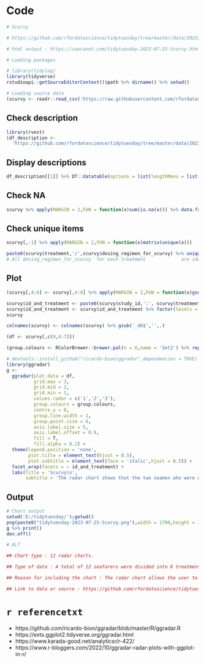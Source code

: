 # Code

```{r eval=TRUE,echo=TRUE,results='hold'}
# Scurvy

# https://github.com/rfordatascience/tidytuesday/tree/master/data/2023/2023-07-25

# html output : https://saecanet.com/tidytuesday-2023-07-25-Scurvy.html

# Loading packages

# library(tidylog)
library(tidyverse)
rstudioapi::getSourceEditorContext()$path %>% dirname() %>% setwd()

# Loading source data
(scurvy <- readr::read_csv('https://raw.githubusercontent.com/rfordatascience/tidytuesday/master/data/2023/2023-07-25/scurvy.csv'))
```

## Check description

```{r eval=TRUE,echo=TRUE,results='hold'}
library(rvest)
(df_description <- 
  'https://github.com/rfordatascience/tidytuesday/tree/master/data/2023/2023-07-25' %>% read_html()  %>% html_table())
```

## Display descriptions

```{r eval=TRUE,echo=TRUE,results='asis'}
df_description[[1]] %>% DT::datatable(options = list(lengthMenu = list(c(10, -1),c("10","All"))))
```

## Check NA

```{r eval=TRUE,echo=TRUE,results='hold'}
scurvy %>% apply(MARGIN = 2,FUN = function(x)sum(is.na(x))) %>% data.frame()
```

## Check unique items

```{r eval=TRUE,echo=TRUE,results='hold'}
scurvy[,-1] %>% apply(MARGIN = 2,FUN = function(x)matrix(unique(x)))
```

```{r eval=TRUE,echo=TRUE,results='hold'}
paste0(scurvy$treatment,'/',scurvy$dosing_regimen_for_scurvy) %>% unique()
# All dosing_regimen_for_scurvy  for each treatment             are identical.
```

## Plot

```{r eval=TRUE,echo=TRUE,results='hold'}
(scurvy[,4:8] <- scurvy[,4:8] %>% apply(MARGIN = 2,FUN = function(x)gsub('_.+$','',x) %>% as.integer()) %>% data.frame(check.names = F))
```

```{r eval=TRUE,echo=TRUE,results='hold'}
scurvy$id_and_treatment <- paste0(scurvy$study_id,':', scurvy$treatment)
scurvy$id_and_treatment <- scurvy$id_and_treatment %>% factor(levels = unique(scurvy$id_and_treatment))
scurvy
```

```{r eval=TRUE,echo=TRUE,results='hold'}
colnames(scurvy) <- colnames(scurvy) %>% gsub('_d6$','',.)
```

```{r eval=TRUE,echo=TRUE,results='hold'}
(df <- scurvy[,c(9,4:7)])
```

```{r eval=TRUE,echo=TRUE,results='hold'}
(group.colours <- RColorBrewer::brewer.pal(n = 6,name = 'Set2') %>% rep(each = 2))
```

```{r eval=TRUE,echo=TRUE,results='hold',fig.show='hide'}
# devtools::install_github("ricardo-bion/ggradar",dependencies = TRUE)
library(ggradar)
g <- 
  ggradar(plot.data = df,
          grid.max = 3,
          grid.mid = 2,
          grid.min = 1,
          values.radar = c('1','2','3'),
          group.colours = group.colours,
          centre.y = 0,
          group.line.width = 1,
          group.point.size = 6,
          axis.label.size = 5,
          axis.label.offset = 0.9,
          fill = T,
          fill.alpha = 0.2) + 
  theme(legend.position = 'none',
        plot.title = element_text(hjust = 0.5),
        plot.subtitle = element_text(face = 'italic',hjust = 0.5)) + 
  facet_wrap(facets = ~ id_and_treatment) + 
  labs(title = 'Scurvy\n',
       subtitle = 'The radar chart shows that the two seamen who were given citrus seem to be in better physical\n condition on day 6 than the other 10 who were given non-citrus, but the sample size is too small to draw any conclusions.')
```

## Output

```{r eval=TRUE,echo=TRUE,results='hide'}
# Chart output
setwd('D:/tidytuesday/');getwd()
png(paste0("tidytuesday-2023-07-25-Scurvy.png"),width = 1700,height = 1000)
g %>% print()
dev.off()

# ALT

## Chart type : 12 radar charts.

## Type of data : A total of 12 seafarers were divided into 6 treatments of 2 people each, and data on physical condition (gums, skin, knees and fatigue) after 6 days were evaluated, with no problems being 0 and 3 being serious.

## Reason for including the chart : The radar chart allows the user to list the changes in physical condition after each treatment and the comparison of multiple treatments.

## Link to data or source : https://github.com/rfordatascience/tidytuesday/tree/master/data/2023/2023-07-25
```

# `r referencetxt`

- https://github.com/ricardo-bion/ggradar/blob/master/R/ggradar.R
- https://exts.ggplot2.tidyverse.org/ggradar.html
- https://www.karada-good.net/analyticsr/r-422/
- https://www.r-bloggers.com/2022/10/ggradar-radar-plots-with-ggplot-in-r/
